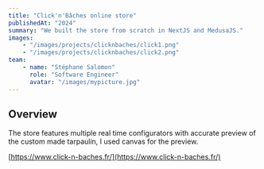 ```yaml
---
title: "Click'n'Bâches online store"
publishedAt: "2024"
summary: "We built the store from scratch in NextJS and MedusaJS."
images:
    - "/images/projects/clicknbaches/click1.png"
    - "/images/projects/clicknbaches/click2.png"
team:
    - name: "Stéphane Salomon"
      role: "Software Engineer"
      avatar: "/images/mypicture.jpg"
---
```


## Overview

The store features multiple real time configurators with accurate preview of the custom made tarpaulin, I used canvas for the preview.

[https://www.click-n-baches.fr/](https://www.click-n-baches.fr/)
